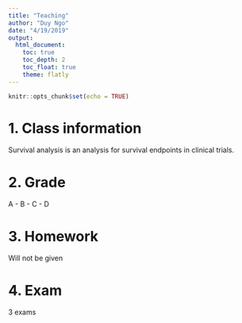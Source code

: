 ```yaml
---
title: "Teaching"
author: "Duy Ngo"
date: "4/19/2019"
output: 
  html_document:
    toc: true
    toc_depth: 2
    toc_float: true
    theme: flatly
---
```


```r
knitr::opts_chunk$set(echo = TRUE)
```


1. Class information
======================================================================================

Survival analysis is an analysis for survival endpoints in clinical trials.



2. Grade
======================================================================================

A - B - C - D


3. Homework
======================================================================================
Will not be given


4. Exam
======================================================================================
3 exams

